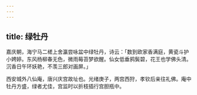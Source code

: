 ```yaml
---
---
---
```

title: 绿牡丹
---



嘉庆朝，海宁马二槎上舍瀛尝咏盆中绿牡丹，诗云：「数到欧家香满庭，黄瓷斗护小娉婷。东风杨柳春无色，微雨莓苔梦欲醒。仙女低垂鸦鬓碧，花王也学佛头清。沉香日午环妖艳，不羡三郎对画屏。」

西安城外八仙庵，唐兴庆宫故址也。光绪庚子，两宫西狩，孝钦后亲往礼佛。庵中牡丹方盛，绿者尤佳，宫监时以折枝插行宫胆瓶中。